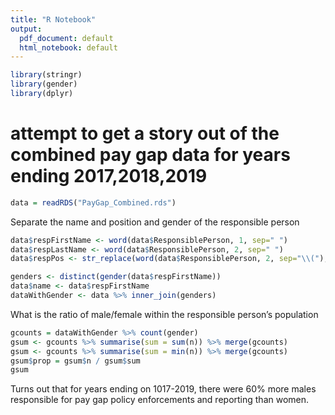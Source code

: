 ```yaml
---
title: "R Notebook"
output:
  pdf_document: default
  html_notebook: default
---
```

```r
library(stringr)
library(gender)
library(dplyr)
```

# attempt to get a story out of the combined pay gap data for years ending 2017,2018,2019

```r
data = readRDS("PayGap_Combined.rds")
```

Separate the name and position and gender of the responsible person
```r
data$respFirstName <- word(data$ResponsiblePerson, 1, sep=" ")
data$respLastName <- word(data$ResponsiblePerson, 2, sep=" ")
data$respPos <- str_replace(word(data$ResponsiblePerson, 2, sep="\\("), "\\)", "")

genders <- distinct(gender(data$respFirstName))
data$name <- data$respFirstName
dataWithGender <- data %>% inner_join(genders)
```

What is the ratio of male/female within the responsible person's population
```r
gcounts = dataWithGender %>% count(gender)
gsum <- gcounts %>% summarise(sum = sum(n)) %>% merge(gcounts)
gsum <- gcounts %>% summarise(sum = min(n)) %>% merge(gcounts)
gsum$prop = gsum$n / gsum$sum
gsum
```
Turns out that for years ending on 1017-2019, there were 60% more males responsible for pay gap policy enforcements and reporting than women.
